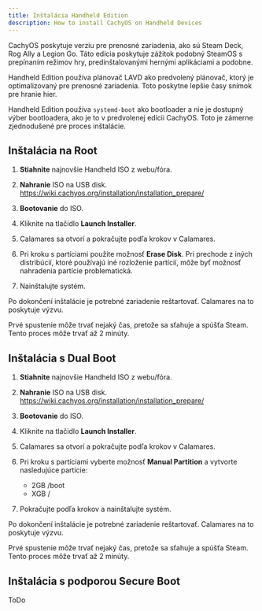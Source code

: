 ```yaml
---
title: Inštalácia Handheld Edition
description: How to install CachyOS on Handheld Devices
---
```




CachyOS poskytuje verziu pre prenosné zariadenia, ako sú Steam Deck, Rog Ally a Legion Go.
Táto edícia poskytuje zážitok podobný SteamOS s prepínaním režimov hry, predinštalovanými hernými aplikáciami a podobne.

Handheld Edition používa plánovač LAVD ako predvolený plánovač, ktorý je optimalizovaný pre prenosné zariadenia.
Toto poskytne lepšie časy snímok pre hranie hier.

Handheld Edition používa `systemd-boot` ako bootloader a nie je dostupný výber bootloadera, ako je to v predvolenej edícii CachyOS.
Toto je zámerne zjednodušené pre proces inštalácie.

## Inštalácia na Root

<Steps>

1. **Stiahnite** najnovšie Handheld ISO z webu/fóra.

2. **Nahranie** ISO na USB disk. https://wiki.cachyos.org/installation/installation_prepare/

3. **Bootovanie** do ISO.

4. Kliknite na tlačidlo **Launch Installer**.

5. Calamares sa otvorí a pokračujte podľa krokov v Calamares.

6. Pri kroku s partíciami použite možnosť **Erase Disk**. Pri prechode z iných distribúcií, ktoré používajú iné rozloženie partícií, môže byť možnosť nahradenia partície problematická.

7. Nainštalujte systém.

</Steps>

Po dokončení inštalácie je potrebné zariadenie reštartovať. Calamares na to poskytuje výzvu.

Prvé spustenie môže trvať nejaký čas, pretože sa sťahuje a spúšťa Steam.
Tento proces môže trvať až 2 minúty.

## Inštalácia s Dual Boot

<Steps>

1. **Stiahnite** najnovšie Handheld ISO z webu/fóra.

2. **Nahranie** ISO na USB disk. https://wiki.cachyos.org/installation/installation_prepare/

3. **Bootovanie** do ISO.

4. Kliknite na tlačidlo **Launch Installer**.

5. Calamares sa otvorí a pokračujte podľa krokov v Calamares.

6. Pri kroku s partíciami vyberte možnosť **Manual Partition** a vytvorte nasledujúce partície:

    - 2GB /boot
    - XGB /

7. Pokračujte podľa krokov a nainštalujte systém.

</Steps>

Po dokončení inštalácie je potrebné zariadenie reštartovať. Calamares na to poskytuje výzvu.

Prvé spustenie môže trvať nejaký čas, pretože sa sťahuje a spúšťa Steam.
Tento proces môže trvať až 2 minúty.

## Inštalácia s podporou Secure Boot

ToDo
